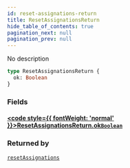 ```yaml
---
id: reset-assignations-return
title: ResetAssignationsReturn
hide_table_of_contents: true
pagination_next: null
pagination_prev: null
---
```








No description

```graphql
type ResetAssignationsReturn {
  ok: Boolean
}
```


### Fields

#### [<code style={{ fontWeight: 'normal' }}>ResetAssignationsReturn.<b>ok</b></code>](#)<Bullet />[`Boolean`](/docs/schemas/arkitekt/scalars/boolean) <Badge class="secondary" text="scalar"/>
> 
> 



### Returned by

[`resetAssignations`](/docs/schemas/arkitekt/mutations/reset-assignations)  <Badge class="secondary" text="mutation"/>



